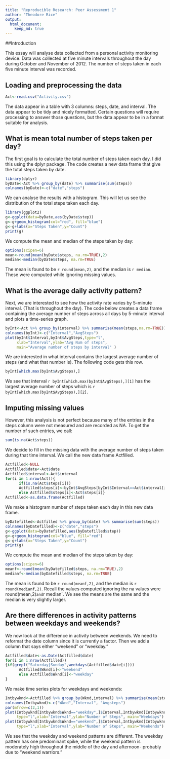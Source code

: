 ```yaml
---
title: "Reproducible Research: Peer Assessment 1"
author: "Theodore Rice"
output: 
  html_document:
    keep_md: true
---
```


##Introduction

This essay will analyse data collected from a personal activity monitoring device.  Data was collected at five minute intervals throughout the day during October and November of 2012.  The number of steps taken in each five minute interval was recorded.

## Loading and preprocessing the data
```r
Act<-read.csv("Activity.csv")
```
The data appear in a table with 3 columns: steps, date, and interval.  The data appear to be tidy and nicely formatted.  Certain questions will require processing to answer those questions, but the data appear to be in a format suitable for analysis.

## What is mean total number of steps taken per day?

The first goal is to calculate the total number of steps taken each day.  I did this using the dplyr package.  The code creates a new data frame that give the total steps taken by date.
```r
library(dplyr)
byDate<-Act %>% group_by(date) %>% summarise(sum(steps))
colnames(byDate)<-c("date","steps")
```
We can analyse the results with a histogram.  This will let us see the distribution of the total steps taken each day.

```r
library(ggplot2)
g<-ggplot(data=byDate,aes(byDate$step))
g<-g+geom_histogram(col="red", fill="blue")
g<-g+labs(x="Steps Taken",y="Count")
print(g)
```

We compute the mean and median of the steps taken by day:
```r
options(scipen=6)
mean<-round(mean(byDate$steps, na.rm=TRUE),2)
median<-median(byDate$steps, na.rm=TRUE)
```
The mean is found to be `r round(mean,2)`, and the median is `r median`.  These were computed while ignoring missing values.



## What is the average daily activity pattern?

Next, we are interested to see how the activity rate varies by 5-minute interval.  (That is throughout the day).  The code below creates a data frame containing the average number of steps across all days by 5-minute interval and plots a time-series graph.
```r
byInt<-Act %>% group_by(interval) %>% summarise(mean(steps,na.rm=TRUE))
colnames(byInt)<-c("Interval","AvgSteps")
plot(byInt$Interval,byInt$AvgSteps,type="l", 
     xlab="Interval",ylab="Avg Num of steps", 
     main="Average number of steps by interval" )
```  

We are interested in what interval contains the largest average number of steps (and what that number is).  The following code gets this row.

```r
byInt[which.max(byInt$AvgSteps),]
```
We see that interval `r byInt[which.max(byInt$AvgSteps),][1]` has the largest average number of steps which is `r byInt[which.max(byInt$AvgSteps),][2]`.


## Imputing missing values

However, this analysis is not perfect because many of the entries in the steps column were not measured and are recorded as NA.  To get the number of such entries, we call:
```r
sum(is.na(Act$steps))
```

We decide to fill in the missing data with the average number of steps taken during that time interval.  We call the new data frame Actfilled.

```r
Actfilled<-NULL
Actfilled$date<-Act$date
Actfilled$interval<-Act$interval
for(i in 1:nrow(Act)){
      if(is.na(Act$steps[i]))
      Actfilled$steps[i]<-byInt$AvgSteps[byInt$Interval==Act$interval[i]]
      else Actfilled$steps[i]<-Act$steps[i]}
Actfilled<-as.data.frame(Actfilled)
```
We make a histogram number of steps taken each day in this new data frame.

```r
byDatefilled<-Actfilled %>% group_by(date) %>% summarise(sum(steps))
colnames(byDatefilled)<-c("date","steps")
g<-ggplot(data=byDatefilled,aes(byDatefilled$step))
g<-g+geom_histogram(col="blue", fill="red")
g<-g+labs(x="Steps Taken",y="Count")
print(g)
```

We compute the mean and median of the steps taken by day:
```r
options(scipen=6)
meanf<-round(mean(byDatefilled$steps, na.rm=TRUE),2)
medianf<-median(byDatefilled$steps, na.rm=TRUE)
```
The mean is found to be `r round(meanf,2)`, and the median is `r round(medianf,2)`.  Recall the values computed ignoring the na values were round(mean,2)` and `r median`.  We see the means are the same and the median is very slightly larger.


## Are there differences in activity patterns between weekdays and weekends?

We now look at the difference in activity between weekends.  We need to reformat the date column since it is currently a factor.  Then we add a column that says either "weekend" or "weekday."

```r
Actfilled$date<-as.Date(Actfilled$date)
for(i in 1:nrow(Actfilled))
{if(grepl("Saturday|Sunday",weekdays(Actfilled$date[i]))) 
      Actfilled$Wknd[i]<-"weekend" 
      else Actfilled$Wknd[i]<-"weekday"
}
```
We make time series plots for weekdays and weekends:
```r
Intbywknd<-Actfilled %>% group_by(Wknd,interval) %>% summarise(mean(steps))
colnames(Intbywknd)<-c("Wknd","Interval", "Avgsteps")
par(mfrow=c(2,1))
plot(Intbywknd[Intbywknd$Wknd=="weekday",]$Interval,Intbywknd[Intbywknd$Wknd=="weekday",]$Avgsteps, 
     type="l",xlab="Interval",ylab="Number of Steps", main="Weekdays")
plot(Intbywknd[Intbywknd$Wknd=="weekend",]$Interval,Intbywknd[Intbywknd$Wknd=="weekend",]$Avgsteps, 
     type="l",xlab="Interval",ylab="Number of Steps", main="Weekends")
```

We see that the weekday and weekend patterns are different.  The weekday pattern has one predominant spike, while the weekend pattern is moderately high throughout the middle of the day and afternoon- probably due to "weekend warriors."
